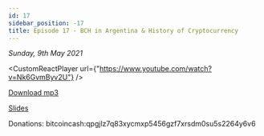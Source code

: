 ```yaml
---
id: 17
sidebar_position: -17
title: Episode 17 - BCH in Argentina & History of Cryptocurrency
---
```



_Sunday, 9th May 2021_

<CustomReactPlayer
  url={"https://www.youtube.com/watch?v=Nk6GvmByv2U"} />

[Download mp3](https://drive.google.com/file/d/1AmfrpSZ0npKRZuJ8-RMyQ1Pjz6rGPOFg/view?usp=sharing)

[Slides](https://docs.google.com/presentation/d/1ymW4E4oDAZZVkv84wLz88JjzB1Wpcm41dDC1Exo-8N0/edit?usp=sharing)

Donations: bitcoincash:qpgjlz7q83xycmxp5456gzf7xrsdm0su5s2264y6v6
